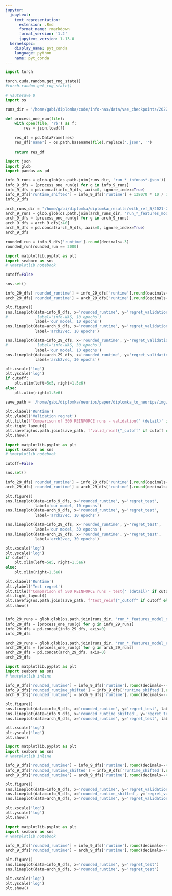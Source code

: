 ```yaml
---
jupyter:
  jupytext:
    text_representation:
      extension: .Rmd
      format_name: rmarkdown
      format_version: '1.2'
      jupytext_version: 1.13.0
  kernelspec:
    display_name: pyt_conda
    language: python
    name: pyt_conda
---
```


```python
import torch

torch.cuda.random.get_rng_state()
#torch.random.get_rng_state()
```

```python
# %autosave 0
import os

runs_dir = '/home/gabi/diplomka/code/info-nas/data/vae_checkpoints/2022-19-01_19-00-25/reinforce-runs'
```

```python
def process_one_run(file):
    with open(file, 'rb') as f:
        res = json.load(f)
        
    res_df = pd.DataFrame(res)
    res_df['name'] = os.path.basename(file).replace('.json', '')
    
    return res_df
```

```python
import json
import glob
import pandas as pd

info_9_runs = glob.glob(os.path.join(runs_dir, 'run_*_infonas*.json'))
info_9_dfs = [process_one_run(g) for g in info_9_runs]
info_9_dfs = pd.concat(info_9_dfs, axis=0, ignore_index=True)
info_9_dfs['runtime_shifted'] = info_9_dfs['runtime'] + 138070 * 10 / 12
info_9_dfs
```

```python
arch_runs_dir = '/home/gabi/diplomka/diplomka_results/with_ref_5/2021-20-07_23-26-03/reinforce-runs/'
arch_9_runs = glob.glob(os.path.join(arch_runs_dir, 'run_*_features_model_ref_epoch-9.json'))
arch_9_dfs = [process_one_run(g) for g in arch_9_runs]
arch_9_dfs = arch_9_dfs[:40]
arch_9_dfs = pd.concat(arch_9_dfs, axis=0, ignore_index=True)
arch_9_dfs
```

```python
rounded_run = info_9_dfs['runtime'].round(decimals=-3)
rounded_run[rounded_run == 2000]
```

```python
import matplotlib.pyplot as plt
import seaborn as sns
# %matplotlib notebook

cutoff=False

sns.set()

info_29_dfs['rounded_runtime'] = info_29_dfs['runtime'].round(decimals=-4)
arch_29_dfs['rounded_runtime'] = arch_29_dfs['runtime'].round(decimals=-4)

plt.figure()
sns.lineplot(data=info_9_dfs, x='rounded_runtime', y='regret_validation',
#             label='info-NAS, 10 epochs')
             label='our model, 10 epochs')
sns.lineplot(data=arch_9_dfs, x='rounded_runtime', y='regret_validation',
             label='arch2vec, 10 epochs')

sns.lineplot(data=info_29_dfs, x='rounded_runtime', y='regret_validation',
#             label='info-NAS, 30 epochs')
             label='our model, 10 epochs')
sns.lineplot(data=arch_29_dfs, x='rounded_runtime', y='regret_validation',
             label='arch2vec, 30 epochs')

plt.xscale('log')
plt.yscale('log')
if cutoff:
    plt.xlim(left=5e5, right=1.5e6)
else:
    plt.xlim(right=1.5e6)

save_path = '/home/gabi/diplomka/neurips/paper/diplomka_to_neurips/img/'
    
plt.xlabel('Runtime')
plt.ylabel('Validation regret')
plt.title(f"Comparison of 500 REINFORCE runs - validation{' (detail)' if cutoff else ''}")
plt.tight_layout()
plt.savefig(os.path.join(save_path, f'valid_reinf{"_cutoff" if cutoff else ""}.png'))
plt.show()
```

```python
import matplotlib.pyplot as plt
import seaborn as sns
# %matplotlib notebook

cutoff=False

sns.set()

info_29_dfs['rounded_runtime'] = info_29_dfs['runtime'].round(decimals=-4)
arch_29_dfs['rounded_runtime'] = arch_29_dfs['runtime'].round(decimals=-4)

plt.figure()
sns.lineplot(data=info_9_dfs, x='rounded_runtime', y='regret_test',
             label='our model, 10 epochs')
sns.lineplot(data=arch_9_dfs, x='rounded_runtime', y='regret_test',
             label='arch2vec, 10 epochs')

sns.lineplot(data=info_29_dfs, x='rounded_runtime', y='regret_test',
             label='our model, 30 epochs')
sns.lineplot(data=arch_29_dfs, x='rounded_runtime', y='regret_test',
             label='arch2vec, 30 epochs')

plt.xscale('log')
plt.yscale('log')
if cutoff:
    plt.xlim(left=5e5, right=1.5e6)
else:
    plt.xlim(right=1.5e6)
    
plt.xlabel('Runtime')
plt.ylabel('Test regret')
plt.title(f"Comparison of 500 REINFORCE runs - test{' (detail)' if cutoff else ''}")
plt.tight_layout()
plt.savefig(os.path.join(save_path, f'test_reinf{"_cutoff" if cutoff else ""}.png'))
plt.show()
```

```python

```

```python
info_29_runs = glob.glob(os.path.join(runs_dir, 'run_*_features_model_orig_epoch-29.json'))
info_29_dfs = [process_one_run(g) for g in info_29_runs]
info_29_dfs = pd.concat(info_29_dfs, axis=0)
info_29_dfs
```

```python
arch_29_runs = glob.glob(os.path.join(runs_dir, 'run_*_features_model_ref_epoch-29.json'))
arch_29_dfs = [process_one_run(g) for g in arch_29_runs]
arch_29_dfs = pd.concat(arch_29_dfs, axis=0)
arch_29_dfs
```

```python
import matplotlib.pyplot as plt
import seaborn as sns
# %matplotlib inline

info_9_dfs['rounded_runtime'] = info_9_dfs['runtime'].round(decimals=-4)
info_9_dfs['rounded_runtime_shifted'] = info_9_dfs['runtime_shifted'].round(decimals=-4)
arch_9_dfs['rounded_runtime'] = arch_9_dfs['runtime'].round(decimals=-4)

plt.figure()
sns.lineplot(data=info_9_dfs, x='rounded_runtime', y='regret_test', label='info')
sns.lineplot(data=info_9_dfs, x='rounded_runtime_shifted', y='regret_test', label='info shifted')
sns.lineplot(data=arch_9_dfs, x='rounded_runtime', y='regret_test', label='arch')

plt.xscale('log')
plt.yscale('log')
plt.show()
```

```python
import matplotlib.pyplot as plt
import seaborn as sns
# %matplotlib inline

info_9_dfs['rounded_runtime'] = info_9_dfs['runtime'].round(decimals=-4)
info_9_dfs['rounded_runtime_shifted'] = info_9_dfs['runtime_shifted'].round(decimals=-4)
arch_9_dfs['rounded_runtime'] = arch_9_dfs['runtime'].round(decimals=-4)

plt.figure()
sns.lineplot(data=info_9_dfs, x='rounded_runtime', y='regret_validation', label='info')
sns.lineplot(data=info_9_dfs, x='rounded_runtime_shifted', y='regret_validation', label='info shifted')
sns.lineplot(data=arch_9_dfs, x='rounded_runtime', y='regret_validation', label='arch')

plt.xscale('log')
plt.yscale('log')
plt.show()
```

```python
import matplotlib.pyplot as plt
import seaborn as sns
# %matplotlib notebook

info_9_dfs['rounded_runtime'] = info_9_dfs['runtime'].round(decimals=-4)
arch_9_dfs['rounded_runtime'] = arch_9_dfs['runtime'].round(decimals=-4)

plt.figure()
sns.lineplot(data=info_9_dfs, x='rounded_runtime', y='regret_test')
sns.lineplot(data=arch_9_dfs, x='rounded_runtime', y='regret_test')

plt.xscale('log')
plt.yscale('log')
plt.show()
```

```python

```
